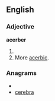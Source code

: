 ==English==
===Adjective===
'''acerber'''
#{{comparative of|[[acerb]]}}
#More [[acerbic]].

===Anagrams===
* {{alphagram|abceerr}}
* [[cerebra#English|cerebra]]